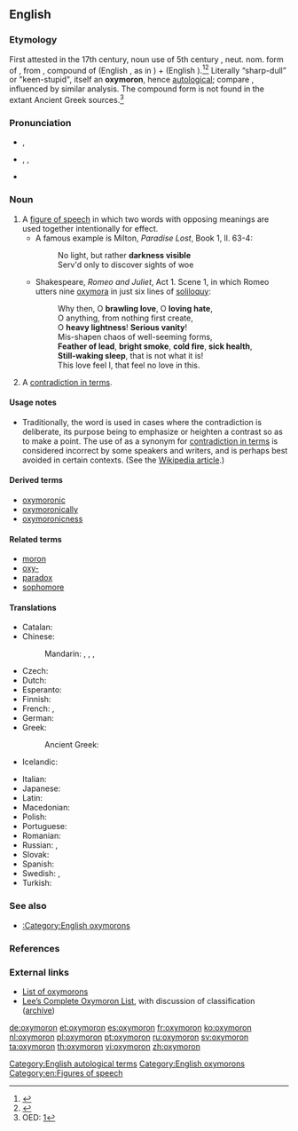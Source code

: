 {{also|Oxymoron|oxymóron}}
==English==
{{was wotd|2006|July|12}}
{{wikipedia}}

===Etymology===
First attested in the 17th century, noun use of 5th century {{etyl|la|en}} {{term|oxymorum|oxymōrum|pos=adj|la=la}}, neut. nom. form of {{term|oxymorus|oxymōrus|pos=adj|la=la}}, from {{etyl|grc|en}} {{term|ὀξύμωρος|||tr=oxumōros|lang=grc}}, compound of {{term|ὀξύς||sharp, keen|tr=oxus|lang=grc}} (English {{term|oxy-|lang=en}}, as in {{term|oxygen|lang=en}}) + {{term|μωρός||dull, stupid|tr=mōros|lang=grc}} (English {{term|moron||stupid person|lang=en}}).<ref>{{R:L&S|1=oxymōrus|2=oxymorus}}</ref><ref>{{R:LSJ|o)cu/mwros|ὀξύμωρος}}</ref> Literally “sharp-dull” or "keen-stupid", itself an '''oxymoron''', hence [[autological]]; compare {{term|sophomore|lit=wise fool|lang=en}}, influenced by similar analysis. The compound form {{recons|ὀξύμωρον||tr=oxumōron|lang=grc}} is not found in the extant Ancient Greek sources.<ref>OED: [http://dictionary.oed.com.ezproxy.sfpl.org/cgi/entry/50168789]</ref>

===Pronunciation===
* {{a|UK}} {{IPA|/ɒksɪˈmɔːɹɒn/}}, {{X-SAMPA|/QksI"mO:r\Qn/}}
* {{a|US}} {{enPR|äk-sē-môrʹ-än|äk-sĭ-môrʹ-än}}, {{IPA|/ˌɑksiˈmɔɹɑn/|/ɑksɪˈmɔɹɑn/}}, {{X-SAMPA|/Aksi"mOr\An/|/AksI"mOr\An/}}
* {{audio|en-us-oxymoron.ogg|Audio (US)}}

===Noun===
{{en-noun|pl2=oxymora}}

# A [[figure of speech]] in which two words with opposing meanings are used together intentionally for effect.
#* A famous example is Milton, ''Paradise Lost'', Book 1, ll. 63-4:
#*: No light, but rather '''darkness visible'''
#*: Serv'd only to discover sights of woe
#* Shakespeare, ''Romeo and Juliet'', Act 1. Scene 1, in which Romeo utters nine [[oxymora]] in just six lines of [[soliloquy]]:
#*: Why then, O '''brawling love''', O '''loving hate''',
#*: O anything, from nothing first create,
#*: O '''heavy lightness'''! '''Serious vanity'''!
#*: Mis-shapen chaos of well-seeming forms,
#*: '''Feather of lead''', '''bright smoke''', '''cold fire''', '''sick health''',
#*: '''Still-waking sleep''', that is not what it is!
#*: This love feel I, that feel no love in this.
# {{context|general}} A [[contradiction in terms]].

====Usage notes====
* Traditionally, the word {{term||oxymoron}} is used in cases where the contradiction is deliberate, its purpose being to emphasize or heighten a contrast so as to make a point. The use of {{term||oxymoron}} as a synonym for [[contradiction in terms]] is considered incorrect by some speakers and writers, and is perhaps best avoided in certain contexts. (See the [[w:oxymoron|Wikipedia article]].)

====Derived terms====
* [[oxymoronic]]
* [[oxymoronically]]
* [[oxymoronicness]]

====Related terms====
* [[moron]]
* [[oxy-]]
* [[paradox]]
* [[sophomore]]

====Translations====
{{trans-top|figure of speech}}
* Catalan: {{t-|ca|oxímoron|m}}
* Chinese:
*: Mandarin: {{t|cmn|矛盾修飾法|sc=Hani}}, {{t|cmn|矛盾修饰法|tr=máodùn xiūshìfǎ|sc=Hani}}, {{t|cmn|矛盾語|sc=Hani}}, {{t|cmn|矛盾语|tr=máodùnyǔ|sc=Hani}}
* Czech: {{t-|cs|oxymóron|m}}
* Dutch: {{t+|nl|beeldspraak}}
* Esperanto: {{t-|eo|oksimoro}}
* Finnish: {{t+|fi|oksymoron}}
* French: {{t+|fr|oxymore|m}}, {{t-|fr|keekeeli|p}}
* German: {{t+|de|Oxymoron|n}}
* Greek: {{t-|el|οξύμωρο σχήμα|n|tr=oxýmoro schíma|sc=Grek}}
*: Ancient Greek: {{t-|el|ὀξύμωρον|n|tr=oxymōron|sc=Grek}}
* Icelandic: {{t+|is|refhvörf|n-p}}
{{trans-mid}}
* Italian: {{t+|it|ossimoro|m}}
* Japanese: {{t-|ja|撞着語法|tr=どうちゃくごほう, dōchaku gohō|sc=Jpan}}
* Latin: {{t-|la|oxymorum|n}}
* Macedonian: {{t-|mk|оксиморон|m|tr=oksimóron|sc=Cyrl}}
* Polish: {{t+|pl|oksymoron|m}}
* Portuguese: {{t+|pt|oxímoro|m}}
* Romanian: {{t+|ro|oximoron|n}}
* Russian: {{t+|ru|оксиморон|m|tr=oksímoron|sc=Cyrl}}, {{t+|ru|оксюморон|m|tr=oksjúmoron|sc=Cyrl}}
* Slovak: {{t-|sk|oxymorón|m}}
* Spanish: {{t+|es|oxímoron|m}}
* Swedish: {{t+|sv|oxymoron}}, {{t-|sv|självmotsägelse}}
* Turkish: {{t-|tr|oksimoron|n}}
{{trans-bottom}}

{{trans-see|contradiction in terms}}

===See also===
* [[:Category:English oxymorons]]

===References===
<references/>

===External links===
* [http://www.atlantamortgagegroup.com/oxymoronlist.htm List of oxymorons]
* [http://lee.critesclan.com/oxymorons.html Lee’s Complete Oxymoron List], with discussion of classification ([http://web.archive.org/web/20080617020051/http://lee.critesclan.com/oxymorons.html archive])

[[Category:English autological terms]]
[[Category:English oxymorons]]
[[Category:en:Figures of speech]]

[[de:oxymoron]]
[[et:oxymoron]]
[[es:oxymoron]]
[[fr:oxymoron]]
[[ko:oxymoron]]
[[nl:oxymoron]]
[[pl:oxymoron]]
[[pt:oxymoron]]
[[ru:oxymoron]]
[[sv:oxymoron]]
[[ta:oxymoron]]
[[th:oxymoron]]
[[vi:oxymoron]]
[[zh:oxymoron]]